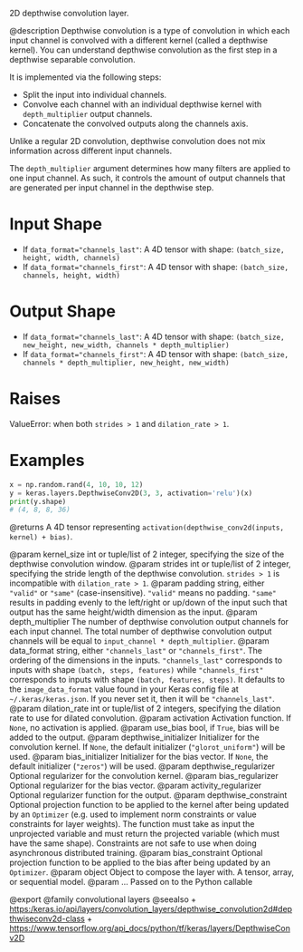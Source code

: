 2D depthwise convolution layer.

@description
Depthwise convolution is a type of convolution in which each input channel
is convolved with a different kernel (called a depthwise kernel). You can
understand depthwise convolution as the first step in a depthwise separable
convolution.

It is implemented via the following steps:

- Split the input into individual channels.
- Convolve each channel with an individual depthwise kernel with
  `depth_multiplier` output channels.
- Concatenate the convolved outputs along the channels axis.

Unlike a regular 2D convolution, depthwise convolution does not mix
information across different input channels.

The `depth_multiplier` argument determines how many filters are applied to
one input channel. As such, it controls the amount of output channels that
are generated per input channel in the depthwise step.

# Input Shape
- If `data_format="channels_last"`:
    A 4D tensor with shape: `(batch_size, height, width, channels)`
- If `data_format="channels_first"`:
    A 4D tensor with shape: `(batch_size, channels, height, width)`

# Output Shape
- If `data_format="channels_last"`:
    A 4D tensor with shape:
    `(batch_size, new_height, new_width, channels * depth_multiplier)`
- If `data_format="channels_first"`:
    A 4D tensor with shape:
    `(batch_size, channels * depth_multiplier, new_height, new_width)`

# Raises
ValueError: when both `strides > 1` and `dilation_rate > 1`.

# Examples
```python
x = np.random.rand(4, 10, 10, 12)
y = keras.layers.DepthwiseConv2D(3, 3, activation='relu')(x)
print(y.shape)
# (4, 8, 8, 36)
```

@returns
A 4D tensor representing
`activation(depthwise_conv2d(inputs, kernel) + bias)`.

@param kernel_size int or tuple/list of 2 integer, specifying the size of the
    depthwise convolution window.
@param strides int or tuple/list of 2 integer, specifying the stride length
    of the depthwise convolution. `strides > 1` is incompatible with
    `dilation_rate > 1`.
@param padding string, either `"valid"` or `"same"` (case-insensitive).
    `"valid"` means no padding. `"same"` results in padding evenly to
    the left/right or up/down of the input such that output has the same
    height/width dimension as the input.
@param depth_multiplier The number of depthwise convolution output channels
    for each input channel. The total number of depthwise convolution
    output channels will be equal to `input_channel * depth_multiplier`.
@param data_format string, either `"channels_last"` or `"channels_first"`.
    The ordering of the dimensions in the inputs. `"channels_last"`
    corresponds to inputs with shape `(batch, steps, features)`
    while `"channels_first"` corresponds to inputs with shape
    `(batch, features, steps)`. It defaults to the `image_data_format`
    value found in your Keras config file at `~/.keras/keras.json`.
    If you never set it, then it will be `"channels_last"`.
@param dilation_rate int or tuple/list of 2 integers, specifying the dilation
    rate to use for dilated convolution.
@param activation Activation function. If `None`, no activation is applied.
@param use_bias bool, if `True`, bias will be added to the output.
@param depthwise_initializer Initializer for the convolution kernel.
    If `None`, the default initializer (`"glorot_uniform"`)
    will be used.
@param bias_initializer Initializer for the bias vector. If `None`, the
    default initializer (`"zeros"`) will be used.
@param depthwise_regularizer Optional regularizer for the convolution kernel.
@param bias_regularizer Optional regularizer for the bias vector.
@param activity_regularizer Optional regularizer function for the output.
@param depthwise_constraint Optional projection function to be applied to the
    kernel after being updated by an `Optimizer` (e.g. used to implement
    norm constraints or value constraints for layer weights). The
    function must take as input the unprojected variable and must return
    the projected variable (which must have the same shape). Constraints
    are not safe to use when doing asynchronous distributed training.
@param bias_constraint Optional projection function to be applied to the
    bias after being updated by an `Optimizer`.
@param object Object to compose the layer with. A tensor, array, or sequential model.
@param ... Passed on to the Python callable

@export
@family convolutional layers
@seealso
+ <https:/keras.io/api/layers/convolution_layers/depthwise_convolution2d#depthwiseconv2d-class>
+ <https://www.tensorflow.org/api_docs/python/tf/keras/layers/DepthwiseConv2D>

